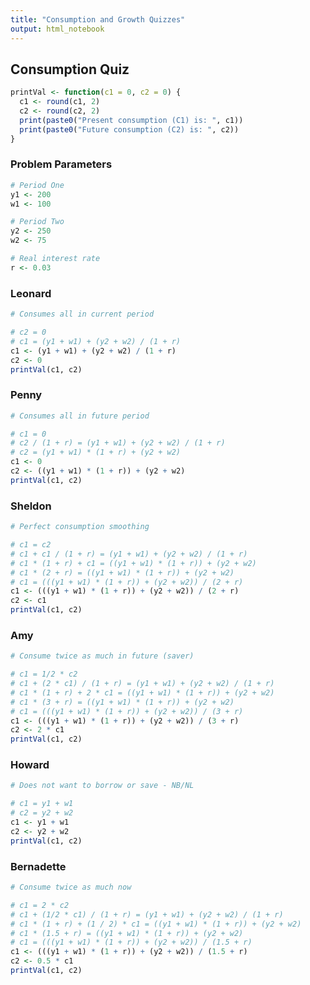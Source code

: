```yaml
---
title: "Consumption and Growth Quizzes"
output: html_notebook
---
```


## Consumption Quiz

```r
printVal <- function(c1 = 0, c2 = 0) {
  c1 <- round(c1, 2)
  c2 <- round(c2, 2)
  print(paste0("Present consumption (C1) is: ", c1))
  print(paste0("Future consumption (C2) is: ", c2))
}
```

### Problem Parameters

```r
# Period One
y1 <- 200
w1 <- 100

# Period Two
y2 <- 250
w2 <- 75

# Real interest rate
r <- 0.03
```

### Leonard

```r
# Consumes all in current period

# c2 = 0
# c1 = (y1 + w1) + (y2 + w2) / (1 + r)
c1 <- (y1 + w1) + (y2 + w2) / (1 + r)
c2 <- 0
printVal(c1, c2)
```

### Penny

```r
# Consumes all in future period

# c1 = 0
# c2 / (1 + r) = (y1 + w1) + (y2 + w2) / (1 + r)
# c2 = (y1 + w1) * (1 + r) + (y2 + w2)
c1 <- 0
c2 <- ((y1 + w1) * (1 + r)) + (y2 + w2)
printVal(c1, c2)
```

### Sheldon

```r
# Perfect consumption smoothing

# c1 = c2
# c1 + c1 / (1 + r) = (y1 + w1) + (y2 + w2) / (1 + r)
# c1 * (1 + r) + c1 = ((y1 + w1) * (1 + r)) + (y2 + w2)
# c1 * (2 + r) = ((y1 + w1) * (1 + r)) + (y2 + w2)
# c1 = (((y1 + w1) * (1 + r)) + (y2 + w2)) / (2 + r)
c1 <- (((y1 + w1) * (1 + r)) + (y2 + w2)) / (2 + r)
c2 <- c1
printVal(c1, c2)
```

### Amy

```r
# Consume twice as much in future (saver)

# c1 = 1/2 * c2
# c1 + (2 * c1) / (1 + r) = (y1 + w1) + (y2 + w2) / (1 + r)
# c1 * (1 + r) + 2 * c1 = ((y1 + w1) * (1 + r)) + (y2 + w2)
# c1 * (3 + r) = ((y1 + w1) * (1 + r)) + (y2 + w2)
# c1 = (((y1 + w1) * (1 + r)) + (y2 + w2)) / (3 + r)
c1 <- (((y1 + w1) * (1 + r)) + (y2 + w2)) / (3 + r)
c2 <- 2 * c1
printVal(c1, c2)
```

### Howard

```r
# Does not want to borrow or save - NB/NL

# c1 = y1 + w1
# c2 = y2 + w2
c1 <- y1 + w1
c2 <- y2 + w2
printVal(c1, c2)
```

### Bernadette

```r
# Consume twice as much now

# c1 = 2 * c2
# c1 + (1/2 * c1) / (1 + r) = (y1 + w1) + (y2 + w2) / (1 + r)
# c1 * (1 + r) + (1 / 2) * c1 = ((y1 + w1) * (1 + r)) + (y2 + w2)
# c1 * (1.5 + r) = ((y1 + w1) * (1 + r)) + (y2 + w2)
# c1 = (((y1 + w1) * (1 + r)) + (y2 + w2)) / (1.5 + r)
c1 <- (((y1 + w1) * (1 + r)) + (y2 + w2)) / (1.5 + r)
c2 <- 0.5 * c1
printVal(c1, c2)
```






